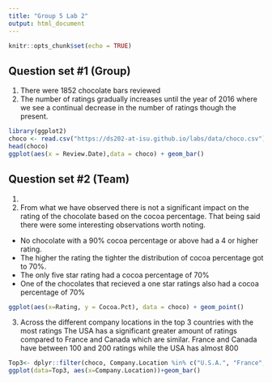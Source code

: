 ---
title: "Group 5 Lab 2"
output: html_document
---

```{r setup, include=FALSE}
knitr::opts_chunk$set(echo = TRUE)
```

## Question set #1 (Group)

1. There were 1852 chocolate bars reviewed 
2. The number of ratings gradually increases until  the year of 2016 where we see a continual decrease in the number of ratings though the present.

```{R}
library(ggplot2)
choco <- read.csv("https://ds202-at-isu.github.io/labs/data/choco.csv")
head(choco)
ggplot(aes(x = Review.Date),data = choco) + geom_bar()
```
## Question set #2 (Team)
1.

2. From what we have observed there is not a significant impact on the rating of the chocolate based on the cocoa percentage. That being said there were some interesting observations worth noting. 
 + No chocolate with a 90% cocoa percentage or above had a 4 or higher rating. 
 + The higher the rating the tighter the distribution of cocoa percentage got to 70%. 
 + The only five star rating had a cocoa percentage of 70%
 + One of the chocolates that recieved a one star ratings also had a cocoa percentage of 70%
 

```{R}
ggplot(aes(x=Rating, y = Cocoa.Pct), data = choco) + geom_point()
```

3. Across the different company locations in the top 3 countries with the most ratings The USA has a significant greater amount of ratings compared to France and Canada which are similar. France and Canada have between 100 and 200 ratings while the USA has almost 800
```{R}
Top3<- dplyr::filter(choco, Company.Location %in% c("U.S.A.", "France", "Canada"))
ggplot(data=Top3, aes(x=Company.Location))+geom_bar()
```
